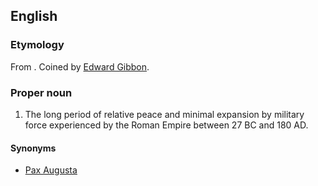 ==English==
{{wikipedia}}

===Etymology===
From {{etyl|la|en}}. Coined by [[w:Edward Gibbon|Edward Gibbon]].

===Proper noun===
{{en-proper noun|head=Pax Romana}}

# {{lb|en|historical}} The long period of relative peace and minimal expansion by military force experienced by the Roman Empire between 27 BC and 180 AD.

====Synonyms====
* [[Pax Augusta]]